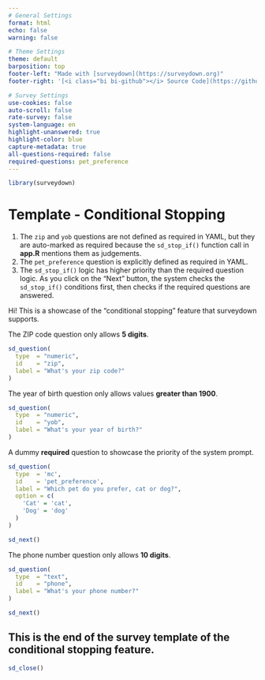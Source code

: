 ```yaml
---
# General Settings
format: html
echo: false
warning: false

# Theme Settings
theme: default
barposition: top
footer-left: "Made with [surveydown](https://surveydown.org)"
footer-right: '[<i class="bi bi-github"></i> Source Code](https://github.com/surveydown-dev/template_conditional_stopping)'

# Survey Settings
use-cookies: false
auto-scroll: false
rate-survey: false
system-language: en
highlight-unanswered: true
highlight-color: blue
capture-metadata: true
all-questions-required: false
required-questions: pet_preference
---
```


```r
library(surveydown)
```

::: {.sd_page id=page1}

# Template - Conditional Stopping

::: {.callout-tip}
1. The `zip` and `yob` questions are not defined as required in YAML, but they are auto-marked as required because the `sd_stop_if()` function call in **app.R** mentions them as judgements.
2. The `pet_preference` question is explicitly defined as required in YAML.
3. The `sd_stop_if()` logic has higher priority than the required question logic. As you click on the "Next" button, the system checks the `sd_stop_if()` conditions first, then checks if the required questions are answered.
:::

Hi! This is a showcase of the "conditional stopping" feature that surveydown supports.

The ZIP code question only allows **5 digits**.

```r
sd_question(
  type  = "numeric",
  id    = "zip",
  label = "What's your zip code?"
)
```

The year of birth question only allows values **greater than 1900**.

```r
sd_question(
  type  = "numeric",
  id    = "yob",
  label = "What's your year of birth?"
)
```

A dummy **required** question to showcase the priority of the system prompt.

```r
sd_question(
  type  = 'mc',
  id    = 'pet_preference',
  label = "Which pet do you prefer, cat or dog?",
  option = c(
    'Cat' = 'cat',
    'Dog' = 'dog'
  )
)
```

```r
sd_next()
```

:::

::: {.sd_page id=page2}

The phone number question only allows **10 digits**.

```r
sd_question(
  type  = "text",
  id    = "phone",
  label = "What's your phone number?"
)

sd_next()
```

:::

::: {.sd_page id=end}

## This is the end of the survey template of the conditional stopping feature.

```r
sd_close()
```

:::
